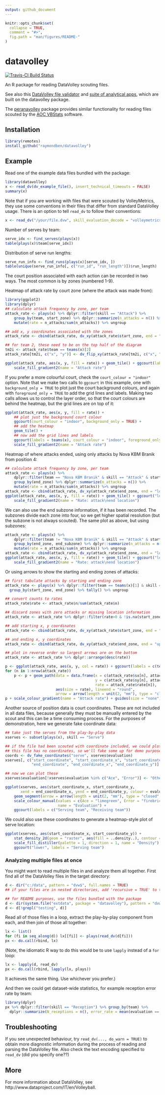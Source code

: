 ```yaml
---
output: github_document
---
```


<!-- README.md is generated from README.Rmd. Please edit that file -->

```r
knitr::opts_chunk$set(
  collapse = TRUE,
  comment = "#>",
  fig.path = "man/figures/README-"
)
```

# datavolley

[![Travis-CI Build Status](https://travis-ci.org/raymondben/datavolley.svg?branch=master)](https://travis-ci.org/raymondben/datavolley)

An R package for reading DataVolley scouting files.

See also this [DataVolley file validator](https://apps.untan.gl/dvalidate/) and [suite of analytical apps](https://apps.untan.gl/), which are built on the datavolley package.

The [peranavolley](https://github.com/raymondben/peranavolley) package provides similar functionality for reading files scouted by the [AOC VBStats](http://peranasports.com/software/vbstatshd/) software.

## Installation

```r
library(remotes)
install_github("raymondben/datavolley")
```

## Example

Read one of the example data files bundled with the package:
```r
library(datavolley)
x <- read_dv(dv_example_file(), insert_technical_timeouts = FALSE)
summary(x)
```

Note that if you are working with files that were scouted by VolleyMetrics, they use some conventions in their files that differ from standard DataVolley usage. There is an option to tell `read_dv` to follow their conventions:

```r
x <- read_dv("/your/file.dvw", skill_evaluation_decode = "volleymetrics")
```

Number of serves by team:

```r
serve_idx <- find_serves(plays(x))
table(plays(x)$team[serve_idx])
```

Distribution of serve run lengths:

```r
serve_run_info <- find_runs(plays(x)[serve_idx, ])
table(unique(serve_run_info[, c("run_id", "run_length")])$run_length)
```

The court position associated with each action can be recorded in two ways. The most common is by zones (numbered 1-9).

Heatmap of attack rate by court zone (where the attack was made from):

```r
library(ggplot2)
library(dplyr)
## calculate attack frequency by zone, per team
attack_rate <- plays(x) %>% dplyr::filter(skill == "Attack") %>%
    group_by(team, start_zone) %>% dplyr::summarize(n_attacks = n()) %>%
    mutate(rate = n_attacks/sum(n_attacks)) %>% ungroup

## add x, y coordinates associated with the zones
attack_rate <- cbind(attack_rate, dv_xy(attack_rate$start_zone, end = "lower"))

## for team 2, these need to be on the top half of the diagram
tm2i <- attack_rate$team == teams(x)[2]
attack_rate[tm2i, c("x", "y")] <- dv_flip_xy(attack_rate[tm2i, c("x", "y")])

ggplot(attack_rate, aes(x, y, fill = rate)) + geom_tile() + ggcourt(labels = teams(x)) +
    scale_fill_gradient2(name = "Attack rate")
```

If you prefer a more colourful court, check the `court_colour = "indoor"` option. Note that we make two calls to `ggcourt` in this example, one with `background_only = TRUE` to plot just the court background colours, and again with `foreground_only = TRUE` to add the grid lines and labels. Making two calls allows us to control the layer order, so that the court colours are behind the heatmap, but the grid lines are on top of it:

```r
ggplot(attack_rate, aes(x, y, fill = rate)) +
    ## plot just the background court colour
    ggcourt(court_colour = "indoor", background_only = TRUE) +
    ## add the heatmap
    geom_tile() +
    ## now add the grid lines and labels
    ggcourt(labels = teams(x), court_colour = "indoor", foreground_only = TRUE) +
    scale_fill_gradient2(name = "Attack rate")
```



Heatmap of where attacks ended, using only attacks by Nova KBM Branik from position 4:
```r
## calculate attack frequency by zone, per team
attack_rate <- plays(x) %>% 
    dplyr::filter(team == "Nova KBM Branik" & skill == "Attack" & start_zone == 4) %>%
    group_by(end_zone) %>% dplyr::summarize(n_attacks = n()) %>%
    mutate(rate = n_attacks/sum(n_attacks)) %>% ungroup
attack_rate <- cbind(attack_rate, dv_xy(attack_rate$end_zone, end = "lower"))
ggplot(attack_rate, aes(x, y, fill = rate)) + geom_tile() + ggcourt("lower", labels = NULL) +
    scale_fill_gradient2(name = "Rate: attack\nend location")
```

We can also use the end subzone information, if it has been recorded. The subzones divide each zone into four, so we get higher spatial resolution (but the subzone is not always scouted). The same plot as above, but using subzones:

```r
attack_rate <- plays(x) %>% 
    dplyr::filter(team != "Nova KBM Branik" & skill == "Attack" & start_zone == 4 & !is.na(end_subzone)) %>%
    group_by(end_zone, end_subzone) %>% dplyr::summarize(n_attacks = n()) %>%
    mutate(rate = n_attacks/sum(n_attacks)) %>% ungroup
attack_rate <- cbind(attack_rate, dv_xy(attack_rate$end_zone, end = "lower", subzones = attack_rate$end_subzone))
ggplot(attack_rate, aes(x, y, fill = rate)) + geom_tile() + ggcourt("lower", labels = NULL) +
    scale_fill_gradient2(name = "Rate: attack\nend location")
```


Or using arrows to show the starting and ending zones of attacks:

```r
## first tabulate attacks by starting and ending zone
attack_rate <- plays(x) %>% dplyr::filter(team == teams(x)[1] & skill == "Attack") %>%
  group_by(start_zone, end_zone) %>% tally() %>% ungroup

## convert counts to rates
attack_rate$rate <- attack_rate$n/sum(attack_rate$n)

## discard zones with zero attacks or missing location information
attack_rate <- attack_rate %>% dplyr::filter(rate>0 & !is.na(start_zone) & !is.na(end_zone))

## add starting x, y coordinates
attack_rate <- cbind(attack_rate, dv_xy(attack_rate$start_zone, end = "lower", xynames = c("sx", "sy")))

## and ending x, y coordinates
attack_rate <- cbind(attack_rate, dv_xy(attack_rate$end_zone, end = "upper", xynames = c("ex", "ey")))

## plot in reverse order so largest arrows are on the bottom
attack_rate <- attack_rate %>% dplyr::arrange(desc(rate))

p <- ggplot(attack_rate, aes(x, y, col = rate)) + ggcourt(labels = c(teams(x)[1], ""), court_colour = "indoor")
for (n in 1:nrow(attack_rate))
    p <- p + geom_path(data = data.frame(x = c(attack_rate$sx[n], attack_rate$ex[n]),
                                         y = c(attack_rate$sy[n], attack_rate$ey[n]),
                                         rate = attack_rate$rate[n]),
                       aes(size = rate), lineend = "round",
                       arrow = arrow(length = unit(2, "mm"), type = "closed", angle = 20, ends = "last"))
p + scale_colour_gradient(name = "Attack rate") + guides(size = "none")

```

Another source of position data is court coordinates. These are not included in all data files, because generally they must be manually entered by the scout and this can be a time consuming process. For the purposes of demonstration, here we generate fake coordinate data:

```r
## take just the serves from the play-by-play data
xserves <- subset(plays(x), skill == "Serve")

## if the file had been scouted with coordinate included, we could plot them directly
## this file has no coordinates, so we'll fake some up for demo purposes
coords <- dv_fake_coordinates("serve", xserves$evaluation)
xserves[, c("start_coordinate", "start_coordinate_x", "start_coordinate_y",
            "end_coordinate", "end_coordinate_x", "end_coordinate_y")] <- coords

## now we can plot these
xserves$evaluation[!xserves$evaluation %in% c("Ace", "Error")] <- "Other"

ggplot(xserves, aes(start_coordinate_x, start_coordinate_y,
       xend = end_coordinate_x, yend = end_coordinate_y, colour = evaluation)) +
    geom_segment(arrow = arrow(length = unit(2, "mm"), type = "closed", angle = 20)) +
    scale_colour_manual(values = c(Ace = "limegreen", Error = "firebrick", Other = "dodgerblue"),
                        name = "Evaluation") +
    ggcourt(labels = c("Serving team", "Receiving team"))
```

We could also use these coordinates to generate a heatmap-style plot of serve location:

```r
ggplot(xserves, aes(start_coordinate_x, start_coordinate_y)) +
    stat_density_2d(geom = "raster", aes(fill = ..density..), contour = FALSE) +
    scale_fill_distiller(palette = 1, direction = 1, name = "Density") +
    ggcourt("lower", labels = "Serving team")
```

### Analyzing multiple files at once

You might want to read multiple files in and analyze them all together. First find all of the DataVolley files in the target directory:

```r
d <- dir("c:/data", pattern = "dvw$", full.names = TRUE)
## if your files are in nested directories, add 'recursive = TRUE' to the arguments
```

```r
## for README purposes, use the files bundled with the package
d <- dir(system.file("extdata", package = "datavolley"), pattern = "dvw$", full.names = TRUE)
d <- d[!grepl("testing", d)]
```

Read all of those files in a loop, extract the play-by-play component from each, and then join of those all together:

```r
lx <- list()
for (fi in seq_along(d)) lx[[fi]] <- plays(read_dv(d[fi]))
px <- do.call(rbind, lx)
```

(Note, the idiomatic R way to do this would be to use `lapply` instead of a `for` loop:
```r
lx <- lapply(d, read_dv)
px <- do.call(rbind, lapply(lx, plays))
```
It achieves the same thing. Use whichever you prefer.)

And then we could get dataset-wide statistics, for example reception error rate by team:
```r
library(dplyr)
px %>% dplyr::filter(skill == "Reception") %>% group_by(team) %>% 
  dplyr::summarize(N_receptions = n(), error_rate = mean(evaluation == "Error", na.rm = TRUE))
```


## Troubleshooting

If you see unexpected behaviour, try `read_dv(..., do_warn = TRUE)` to obtain more diagnostic information during the process of reading and parsing the DataVolley file. Also check the text encoding specified to `read_dv` (did you specify one??)


## More

For more information about DataVolley, see http://www.dataproject.com/IT/en/Volleyball.

